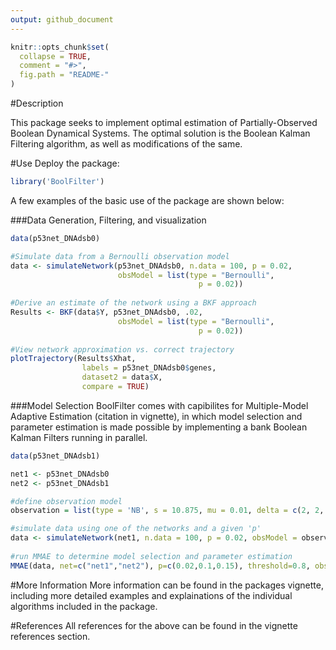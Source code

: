 ---
output: github_document
---

<!-- README.md is generated from README.Rmd. Please edit that file -->

```{r, echo = FALSE}
knitr::opts_chunk$set(
  collapse = TRUE,
  comment = "#>",
  fig.path = "README-"
)
```

#Description

This package seeks to implement optimal estimation of Partially-Observed Boolean Dynamical Systems. The optimal solution is the Boolean Kalman Filtering algorithm, as well as modifications of the same.

#Use
Deploy the package:
```{r}
library('BoolFilter')
```

A few examples of the basic use of the package are shown below:

###Data Generation, Filtering, and visualization
```{r}
data(p53net_DNAdsb0) 

#Simulate data from a Bernoulli observation model
data <- simulateNetwork(p53net_DNAdsb0, n.data = 100, p = 0.02,
                        obsModel = list(type = "Bernoulli",
                                          p = 0.02))
                            
#Derive an estimate of the network using a BKF approach
Results <- BKF(data$Y, p53net_DNAdsb0, .02,
                        obsModel = list(type = "Bernoulli",
                                          p = 0.02))
                        
#View network approximation vs. correct trajectory
plotTrajectory(Results$Xhat,
                labels = p53net_DNAdsb0$genes,
                dataset2 = data$X,
                compare = TRUE)
```

###Model Selection
BoolFilter comes with capibilites for Multiple-Model Adaptive Estimation (citation in vignette), in which model selection and parameter estimation is made possible by implementing a bank Boolean Kalman Filters running in parallel.


```{r}
data(p53net_DNAdsb1)

net1 <- p53net_DNAdsb0
net2 <- p53net_DNAdsb1

#define observation model
observation = list(type = 'NB', s = 10.875, mu = 0.01, delta = c(2, 2, 2, 2), phi = c(3, 3, 3, 3))

#simulate data using one of the networks and a given 'p'
data <- simulateNetwork(net1, n.data = 100, p = 0.02, obsModel = observation)
       
#run MMAE to determine model selection and parameter estimation
MMAE(data, net=c("net1","net2"), p=c(0.02,0.1,0.15), threshold=0.8, obsModel = observation)
```

#More Information
More information can be found in the packages vignette, including more detailed examples and explainations of the individual algorithms included in the package.


#References
All references for the above can be found in the vignette references section.

